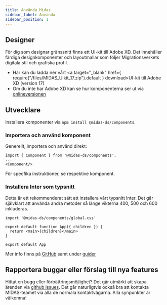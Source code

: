 ```yaml
---
title: Använda Midas
sidebar_label: Använda
sidebar_position: 1
---
```


## Designer

För dig som designar gränssnitt finns ett UI-kit till Adobe XD. Det innehåller färdiga designkomponenter och layoutmallar som följer Migrationsverkets digitala stil och grafiska profil.

- Här kan du ladda ner vårt <a target="\_blank" href={ require("/files/MIDAS_UIkit_17.zip").default } download>UI-kit till Adobe XD (version 17)</a>
- Om du inte har Adobe XD kan se hur komponenterna ser ut via [onlineversionen](https://xd.adobe.com/view/95ad014c-2540-44e2-9adf-5ad4c8751bbd-c0fe/?hints=off)

## Utvecklare

Installera komponenter via `npm install @midas-ds/components`.

### Importera och använd komponent

Generellt, importera och använd direkt:

```tsx
import { Component } from '@midas-ds/components';
...
<Component/>
```

För specfika instruktioner, se respektive komponent.

### Installera Inter som typsnitt

Detta är ett rekommenderat sätt att installera vårt typsnitt Inter. Det går självklart att använda andra metoder så länge vikterna 400, 500 och 600 inkluderas.

```tsx {1} title="App.tsx (rootfilen i din app)"
import '@midas-ds/components/global.css'

export default function App({ children }) {
  return <main>{children}</main>
}

export default App
```

Mer info finns på [GitHub](https://github.com/migrationsverket/midas) samt under [guider](/dev/common-issues)

## Rapportera buggar eller förslag till nya features

Hittat en bugg eller förbättringsmöjlighet? Det går utmärkt att skapa ärenden via [github issues](https://github.com/migrationsverket/midas/issues).
Det går naturligtvis också bra att kontakta MIDAS-teamet via alla de normala kontaktvägarna. Alla synpunkter är välkomna!
